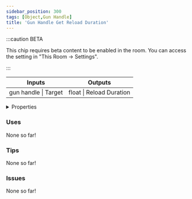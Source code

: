 ```yaml
---
sidebar_position: 300
tags: [Object,Gun Handle]
title: 'Gun Handle Get Reload Duration'
---
```




:::caution BETA

This chip requires beta content to be enabled in the room. You can access the setting in "This Room -> Settings".

:::

<IChip uuid="ce696294-0c85-4823-8fe3-5fd6a41df2c9"/>

<table><thead><tr><th>Inputs</th><th>Outputs</th></tr></thead><tbody><tr><td>gun handle | Target</td><td>float | Reload Duration</td></tr></tbody></table>

<details>
  <summary>Properties</summary>
  <div>
    <div>
    <table>
      <tbody>
        <tr>
          <td>Is beta required?</td>
          <td>Yes</td>
        </tr>
        <tr>
          <td>Is chip a trolling risk?</td>
          <td>No</td>
        </tr>
        <tr>
          <td>Is chip a role assignment risk?</td>
          <td>No</td>
        </tr>
        <tr>
          <td>Chip UUID</td>
          <td>ce696294-0c85-4823-8fe3-5fd6a41df2c9</td>
        </tr>
        <tr>
          <td>Room availability</td>
          <td>Available everywhere</td>
        </tr>
      </tbody>
    </table>
    </div>
  </div>
</details>

### Uses

None so far!

### Tips

None so far!

### Issues

None so far!